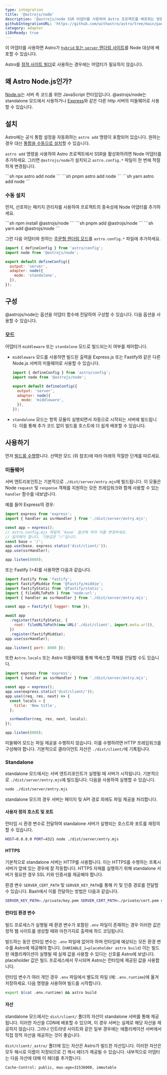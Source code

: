 ```yaml
---
type: integration
title: '@astrojs/node'
description: '@astrojs/node SSR 어댑터를 사용하여 Astro 프로젝트를 배포하는 방법을 알아보세요.'
githubIntegrationURL: 'https://github.com/withastro/astro/tree/main/packages/integrations/node/'
category: adapter
i18nReady: true
---
```



이 어댑터를 사용하면 Astro가 [`hybrid` 또는 `server` 렌더링 사이트](/ko/basics/rendering-modes/#요청-시-렌더링)를 Node 대상에 배포할 수 있습니다.

Astro를 [정적 사이트 빌더](/ko/basics/rendering-modes/#사전-렌더링)로 사용하는 경우에는 어댑터가 필요하지 않습니다.

## 왜 Astro Node.js인가?

[Node.js](https://nodejs.org/ko/)는 서버 측 코드를 위한 JavaScript 런타임입니다. @astrojs/node는 standalone 모드에서 사용하거나 [Express](https://expressjs.com/)와 같은 다른 http 서버의 미들웨어로 사용할 수 있습니다.

## 설치

Astro에는 공식 통합 설정을 자동화하는 `astro add` 명령이 포함되어 있습니다. 원하는 경우 대신 [통합을 수동으로 설치](#수동-설치)할 수 있습니다.

`astro add` 명령을 사용하여 Astro 프로젝트에서 SSR을 활성화하려면 Node 어댑터를 추가하세요.
그러면 `@astrojs/node`가 설치되고 `astro.config.*` 파일이 한 번에 적절하게 변경됩니다.

<PackageManagerTabs>
  <Fragment slot="npm">
  ```sh
  npx astro add node
  ```
  </Fragment>
  <Fragment slot="pnpm">
  ```sh
  pnpm astro add node
  ```
  </Fragment>
  <Fragment slot="yarn">
  ```sh
  yarn astro add node
  ```
  </Fragment>
</PackageManagerTabs>

### 수동 설치

먼저, 선호하는 패키지 관리자를 사용하여 프로젝트의 종속성에 Node 어댑터를 추가하세요.

<PackageManagerTabs>
  <Fragment slot="npm">
  ```sh
  npm install @astrojs/node
  ```
  </Fragment>
  <Fragment slot="pnpm">
  ```sh
  pnpm add @astrojs/node
  ```
  </Fragment>
  <Fragment slot="yarn">
  ```sh
  yarn add @astrojs/node
  ```
  </Fragment>
</PackageManagerTabs>

그런 다음 어댑터와 원하는 [주문형 렌더링 모드](/ko/basics/rendering-modes/#요청-시-렌더링)를 `astro.config.*` 파일에 추가하세요.

```js title="astro.config.mjs" ins={2,5-8}
import { defineConfig } from 'astro/config';
import node from '@astrojs/node';

export default defineConfig({
  output: 'server',
  adapter: node({
    mode: 'standalone',
  }),
});
```

## 구성

@astrojs/node는 옵션을 어댑터 함수에 전달하여 구성할 수 있습니다. 다음 옵션을 사용할 수 있습니다.

### 모드

어댑터가 `middleware` 또는 `standalone` 모드로 빌드되는지 여부를 제어합니다.

* `middleware` 모드를 사용하면 빌드된 출력을 Express.js 또는 Fastify와 같은 다른 Node.js 서버의 미들웨어로 사용할 수 있습니다.

  ```js title="astro.config.mjs"
  import { defineConfig } from 'astro/config';
  import node from '@astrojs/node';

  export default defineConfig({
    output: 'server',
    adapter: node({
      mode: 'middleware',
    }),
  });
  ```

* `standalone` 모드는 항목 모듈이 실행되면서 자동으로 시작되는 서버에 빌드됩니다. 이를 통해 추가 코드 없이 빌드를 호스트에 더 쉽게 배포할 수 있습니다.

## 사용하기

먼저 [빌드를 수행](/ko/guides/deploy/#사이트를-로컬로-빌드)합니다. 선택한 모드 (위 참조)에 따라 아래의 적절한 단계를 따르세요.

### 미들웨어

서버 엔트리포인트는 기본적으로 `./dist/server/entry.mjs`에 빌드됩니다. 이 모듈은 Node `request` 및 `response` 객체를 지원하는 모든 프레임워크와 함께 사용할 수 있는 `handler` 함수를 내보냅니다.

예를 들어 Express의 경우:

```js title="run-server.mjs"
import express from 'express';
import { handler as ssrHandler } from './dist/server/entry.mjs';

const app = express();
// astro.config.mjs 파일의 `base` 옵션에 따라 이를 변경하세요.
// 일치해야 합니다. 기본값은 "/"입니다.
const base = '/';
app.use(base, express.static('dist/client/'));
app.use(ssrHandler);

app.listen(8080);
```

또는 Fastify (>4)를 사용하면 다음과 같습니다.

```js title="run-server.mjs"
import Fastify from 'fastify';
import fastifyMiddie from '@fastify/middie';
import fastifyStatic from '@fastify/static';
import { fileURLToPath } from 'node:url';
import { handler as ssrHandler } from './dist/server/entry.mjs';

const app = Fastify({ logger: true });

await app
  .register(fastifyStatic, {
    root: fileURLToPath(new URL('./dist/client', import.meta.url)),
  })
  .register(fastifyMiddie);
app.use(ssrHandler);

app.listen({ port: 8080 });
```

또한 `Astro.locals` 또는 Astro 미들웨어를 통해 액세스할 객체를 전달할 수도 있습니다.

```js title="run-server.mjs"
import express from 'express';
import { handler as ssrHandler } from './dist/server/entry.mjs';

const app = express();
app.use(express.static('dist/client/'));
app.use((req, res, next) => {
  const locals = {
    title: 'New title',
  };

  ssrHandler(req, res, next, locals);
});

app.listen(8080);
```

미들웨어 모드는 파일 제공을 수행하지 않습니다. 이를 수행하려면 HTTP 프레임워크를 구성해야 합니다. 기본적으로 클라이언트 자산은 `./dist/client/`에 기록됩니다.

### Standalone

standalone 모드에서는 서버 엔트리포인트가 실행될 때 서버가 시작됩니다. 기본적으로 `./dist/server/entry.mjs`에 빌드됩니다. 다음을 사용하여 실행할 수 있습니다.

```sh
node ./dist/server/entry.mjs
```

standalone 모드의 경우 서버는 페이지 및 API 경로 외에도 파일 제공을 처리합니다.

#### 사용자 정의 호스트 및 포트

런타임 시 환경 변수로 전달하여 standalone 서버가 실행되는 호스트와 포트를 재정의할 수 있습니다.

```sh
HOST=0.0.0.0 PORT=4321 node ./dist/server/entry.mjs
```

#### HTTPS

기본적으로 standalone 서버는 HTTP를 사용합니다. 이는 HTTPS를 수행하는 프록시 서버가 앞에 있는 경우에 잘 작동합니다. HTTPS 자체를 실행하기 위해 standalone 서버가 필요한 경우 SSL 키와 인증서를 제공해야 합니다.

환경 변수 `SERVER_CERT_PATH` 및 `SERVER_KEY_PATH`를 통해 키 및 인증 경로를 전달할 수 있습니다. Bash에서 이를 전달하는 방법은 다음과 같습니다.

```bash
SERVER_KEY_PATH=./private/key.pem SERVER_CERT_PATH=./private/cert.pem node ./dist/server/entry.mjs
```

#### 런타임 환경 변수

빌드 프로세스가 실행될 때 환경 변수가 포함된 `.env` 파일이 존재하는 경우 이러한 값은 정적 웹 사이트를 생성할 때와 마찬가지로 출력에 하드 코딩됩니다.

빌드하는 동안 런타임 변수는 `.env` 파일에 없어야 하며 런타임에 예상되는 모든 환경 변수를 Astro에 제공해야 합니다.  (`VARIABLE_1=placeholder astro build`) 이는 빌드된 애플리케이션이 실행될 때 실제 값을 사용할 수 있다는 신호를 Astro에 보냅니다. placeholder 값은 빌드 프로세스에서 무시되며 Astro는 런타임에 제공된 값을 사용합니다.

런타임 변수가 여러 개인 경우 `.env` 파일에서 별도의 파일 (예: `.env.runtime`)에 옮겨 저장하세요. 다음 명령을 사용하여 빌드를 시작합니다.

```sh
export $(cat .env.runtime) && astro build
```

#### 자산

standalone 모드에서는 `dist/client/` 폴더의 자산이 standalone 서버를 통해 제공됩니다. 이러한 자산을 CDN에 배포할 수 있으며, 이 경우 서버는 실제로 해당 자산을 제공하지 않습니다. 그러나 인트라넷 사이트와 같은 일부 경우에는 애플리케이션 서버에서 직접 정적 자산을 제공하는 것이 좋습니다.

`dist/client/_astro/` 폴더에 있는 자산은 Astro가 빌드한 자산입니다. 이러한 자산은 모두 해시로 이름이 지정되므로 긴 캐시 헤더가 제공될 수 있습니다. 내부적으로 어댑터는 다음 자산에 대해 이 헤더를 추가합니다.

```
Cache-Control: public, max-age=31536000, immutable
```
